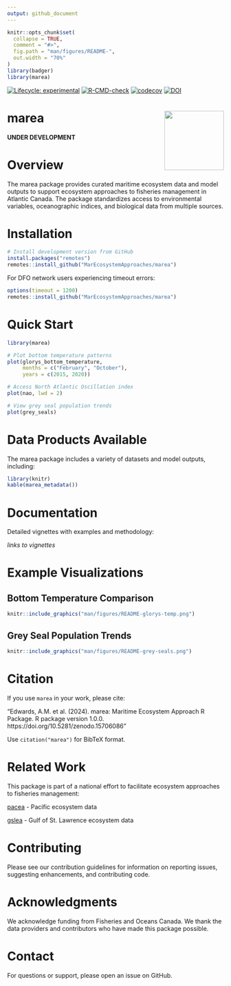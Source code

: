```yaml
---
output: github_document
---
```


<!--
README.md is generated from README.Rmd. Please edit that file. Build with:
-->


```r
knitr::opts_chunk$set(
  collapse = TRUE,
  comment = "#>",
  fig.path = "man/figures/README-",
  out.width = "70%"
)
library(badger)
library(marea)
```



<!-- badges: start -->
[![Lifecycle: experimental](https://img.shields.io/badge/lifecycle-experimental-orange.svg)](https://lifecycle.r-lib.org/articles/stages.html#experimental)
[![R-CMD-check](https://github.com/MarEcosystemApproaches/marea/actions/workflows/R-CMD-check.yaml/badge.svg)](https://github.com/MarEcosystemApproaches/marea/actions/workflows/R-CMD-check.yaml)
[![codecov](https://codecov.io/gh/MarEcosystemApproaches/marea/graph/badge.svg?token=93afkFJUVL)](https://codecov.io/gh/MarEcosystemApproaches/marea)
[![DOI](https://zenodo.org/badge/DOI/10.5281/zenodo.15706086.svg)](https://doi.org/10.5281/zenodo.15706086)
<!-- badges: end -->

# marea <img src="man/figures/marea_logo_3.png" align="right" height="138" /></a>

**UNDER DEVELOPMENT**

# Overview


The marea package provides curated maritime ecosystem data and model outputs to support ecosystem approaches to fisheries management in Atlantic Canada. The package standardizes access to environmental variables, oceanographic indices, and biological data from multiple sources.

# Installation

```r
# Install development version from GitHub
install.packages("remotes")
remotes::install_github("MarEcosystemApproaches/marea")
```

For DFO network users experiencing timeout errors:

```r
options(timeout = 1200)
remotes::install_github("MarEcosystemApproaches/marea")
```


# Quick Start

```r
library(marea)

# Plot bottom temperature patterns
plot(glorys_bottom_temperature,
     months = c("February", "October"),
     years = c(2015, 2020))

# Access North Atlantic Oscillation index
plot(nao, lwd = 2)

# View grey seal population trends
plot(grey_seals)
```

# Data Products Available

The marea package includes a variety of datasets and model outputs, including:

```r
library(knitr)
kable(marea_metadata())
```


# Documentation

Detailed vignettes with examples and methodology:

*links to vignettes*


# Example Visualizations

## Bottom Temperature Comparison

```r

knitr::include_graphics("man/figures/README-glorys-temp.png")
```

## Grey Seal Population Trends

```r
knitr::include_graphics("man/figures/README-grey-seals.png")
```


# Citation

If you use `marea` in your work, please cite:

"Edwards, A.M. et al. (2024). marea: Maritime Ecosystem Approach R Package. 
R package version 1.0.0. https://doi.org/10.5281/zenodo.15706086"

Use `citation("marea")` for BibTeX format.


# Related Work

This package is part of a national effort to facilitate ecosystem approaches to fisheries management:

[pacea](https://github.com/pbs-assess/PACea/) - Pacific ecosystem data

[gslea](https://github.com/duplisea/gslea/) - Gulf of St. Lawrence ecosystem data


# Contributing

Please see our contribution guidelines for information on reporting issues, suggesting enhancements, and contributing code.



# Acknowledgments

We acknowledge funding from Fisheries and Oceans Canada. We thank the data providers and contributors who have made this package possible.

# Contact

For questions or support, please open an issue on GitHub.




